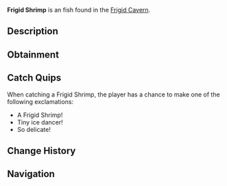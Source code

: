 {{FishInfobox
|image          = Frigid Shrimp.png
|rarity         = Uncommon
|sea            = First Sea
|location       = [[Frigid Cavern]]
|sublocation    = 
|sources        = Fishing Rod
|radar_location = 
|xp             = 90
|weather        = 
|time           = Night
|season         = Winter
|bait           = Flakes
|base_weight    = 0.8
|base_value     = 175
|weight_range   = 0.5
|base_chance    = 60
|base_resil     = 70
}}
'''Frigid Shrimp''' is an {{Rarity|Uncommon}} fish found in the [[Frigid Cavern]].

== Description ==
{{Description|A tiny crustacean whose shell appears to be made of delicate frost crystals.|Bestiary Entry}}

== Obtainment ==
{{Description|Clusters in the cavern's cold water pools.|Bestiary Hint}}
{{Fish Availability|
Frigid Cavern
|top_rods      = 
Azure Of Lagoon\212047.03\173018.46;
Training Rod\207406.55\207406.55;
Free Spirit Rod\205565.22\155816.72;
Firefly Rod\205013.88\163909.17;
Trident Rod\199414.77\124964.64;
Flimsy Rod\138754.57\138754.57;
Resourceful Rod\186742.77\123749.03;
No-Life Rod\198716.71\177463.59;
Seraphic Rod\176093.03\176093.03;
Challenger's Rod\180845.5\174930.45;
Fast Rod\175525.78\174608.83;
Depthseeker Rod\195682.66\137475.4;
Verdant Shear Rod\194522.73\150520.1;
Avalanche Rod\192968.8\123257.1;
Blazebringer Rod\188571.84\159935.45;
Zeus Rod\187227.43\150105.82;
Volcanic Rod\182822.7\113914.14;
Ethereal Prism Rod\172226.13\153218.12;
Astralhook Rod\172181.22\116190.45;
Rod Of The Depths\168456.7\146082.49;
Rod Of The Forgotten Fang\165000.42\160812.19;
Rod Of The Exalted One\153725.61\137213.06;
Steady Rod\88091.35\64970.85
|recommended   = Training Rod
}}

== Catch Quips ==
When catching a Frigid Shrimp, the player has a chance to make one of the following exclamations:
* A Frigid Shrimp!
* Tiny ice dancer!
* So delicate!

== Change History ==
{{Change History|{{subst:Current Version}}}}

== Navigation ==
{{Fish Navbox|Frigid Cavern}}
